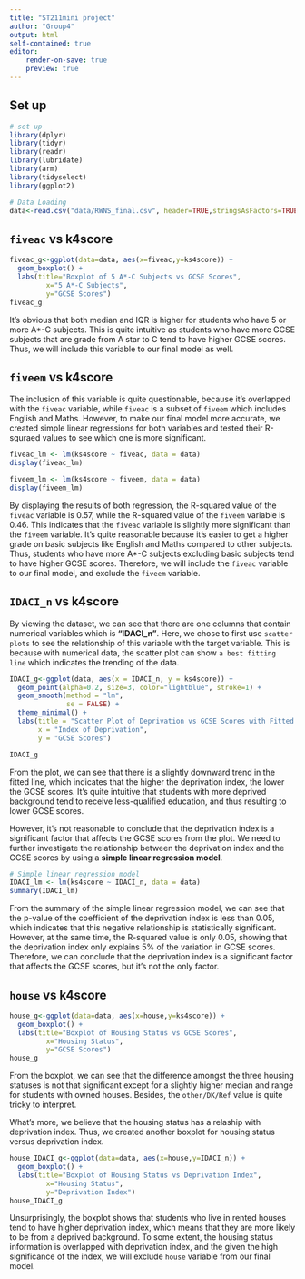 ```yaml
---
title: "ST211mini project"
author: "Group4"
output: html
self-contained: true
editor:
    render-on-save: true
    preview: true
---
```


## Set up
```r
# set up
library(dplyr)       
library(tidyr)      
library(readr)      
library(lubridate)
library(arm)
library(tidyselect)
library(ggplot2)
```

```r
# Data Loading
data<-read.csv("data/RWNS_final.csv", header=TRUE,stringsAsFactors=TRUE)
```

## `fiveac` vs k4score
```r
fiveac_g<-ggplot(data=data, aes(x=fiveac,y=ks4score)) +
  geom_boxplot() +
  labs(title="Boxplot of 5 A*-C Subjects vs GCSE Scores",
         x="5 A*-C Subjects",
         y="GCSE Scores")
fiveac_g
```
It's obvious that both median and IQR is higher for students who have 5 or more A*-C subjects. This is quite intuitive as students who have more GCSE subjects that are grade from A star to C tend to have higher GCSE scores. Thus, we will include this variable to our final model as well.

## `fiveem` vs k4score
The inclusion of this variable is quite questionable, because it's overlapped with the `fiveac` variable, while `fiveac` is a subset of `fiveem` which includes English and Maths. However, to make our final model more accurate, we created simple linear regressions for both variables and tested their R-squraed values to see which one is more significant.

```r
fiveac_lm <- lm(ks4score ~ fiveac, data = data)
display(fiveac_lm)
```
```r
fiveem_lm <- lm(ks4score ~ fiveem, data = data)
display(fiveem_lm)
```
By displaying the results of both regression, the R-squared value of the `fiveac` variable is 0.57, while the R-squared value of the `fiveem` variable is 0.46. This indicates that the `fiveac` variable is slightly more significant than the `fiveem` variable. It's quite reasonable because it's easier to get a higher grade on basic subjects like English and Maths compared to other subjects. Thus, students who have more A*-C subjects excluding basic subjects tend to have higher GCSE scores. Therefore, we will include the `fiveac` variable to our final model, and exclude the `fiveem` variable.


## `IDACI_n` vs k4score

By viewing the dataset, we can see that there are one columns that contain numerical variables which is **"IDACI_n"**. Here, we chose to first use `scatter plots` to see the relationship of this variable with the target variable. This is because with numerical data, the scatter plot can show `a best fitting line` which indicates the trending of the data.

```r
IDACI_g<-ggplot(data, aes(x = IDACI_n, y = ks4score)) + 
  geom_point(alpha=0.2, size=3, color="lightblue", stroke=1) + 
  geom_smooth(method = "lm",  
              se = FALSE) + 
  theme_minimal() + 
  labs(title = "Scatter Plot of Deprivation vs GCSE Scores with Fitted Line",
       x = "Index of Deprivation",
       y = "GCSE Scores")

IDACI_g
```
From the plot, we can see that there is a slightly downward trend in the fitted line, which indicates that the higher the deprivation index, the lower the GCSE scores. It's quite intuitive that students with more deprived background tend to receive less-qualified education, and thus resulting to lower GCSE scores.

However, it's not reasonable to conclude that the deprivation index is a significant factor that affects the GCSE scores from the plot. We need to further investigate the relationship between the deprivation index and the GCSE scores by using a **simple linear regression model**.

```r
# Simple linear regression model
IDACI_lm <- lm(ks4score ~ IDACI_n, data = data)
summary(IDACI_lm)
```
From the summary of the simple linear regression model, we can see that the p-value of the coefficient of the deprivation index is less than 0.05, which indicates that this negative relationship is statistically significant. However, at the same time, the R-squared value is only 0.05, showing that the deprivation index only explains 5% of the variation in GCSE scores. Therefore, we can conclude that the deprivation index is a significant factor that affects the GCSE scores, but it's not the only factor.

## `house` vs k4score
```r
house_g<-ggplot(data=data, aes(x=house,y=ks4score)) +
  geom_boxplot() +
  labs(title="Boxplot of Housing Status vs GCSE Scores",
         x="Housing Status",
         y="GCSE Scores")
house_g
```
From the boxplot, we can see that the difference amongst the three housing statuses is not that significant except for a slightly higher median and range for students with owned houses. Besides, the `other/DK/Ref` value is quite tricky to interpret.

What's more, we believe that the housing status has a relaship with deprivation index. Thus, we created another boxplot for housing status versus deprivation index.
```r
house_IDACI_g<-ggplot(data=data, aes(x=house,y=IDACI_n)) +
  geom_boxplot() +
  labs(title="Boxplot of Housing Status vs Deprivation Index",
         x="Housing Status",
         y="Deprivation Index")
house_IDACI_g
```
Unsurprisingly, the boxplot shows that students who live in rented houses tend to have higher deprivation index, which means that they are more likely to be from a deprived background. To some extent, the housing status information is overlapped with deprivation index, and the given the high significance of the index, we will exclude `house` variable from our final model.

